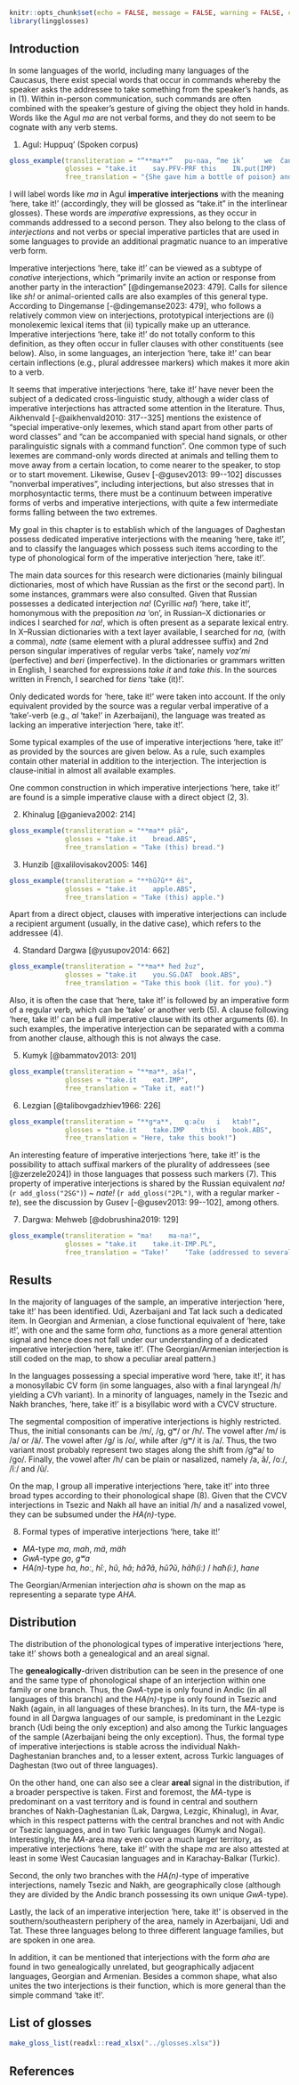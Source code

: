 ```{r, include = FALSE}
knitr::opts_chunk$set(echo = FALSE, message = FALSE, warning = FALSE, comment = '')
library(lingglosses)
```

## Introduction

In some languages of the world, including many languages of the Caucasus, there exist special words that occur in commands whereby the speaker asks the addressee to take something from the speaker’s hands, as in (@one). Within in-person communication, such commands are often combined with the speaker’s gesture of giving the object they hold in hands. Words like the Agul *ma* are not verbal forms, and they do not seem to be cognate with any verb stems.


(@one) Agul: Huppuq’ (Spoken corpus)
```{r}
gloss_example(transliteration = "“**ma**”	pu-naa,	“me	ik’ 	we	čanta.ji”	pu-naa.",
              glosses = "take.it	say.PFV-PRF	this	IN.put(IMP) 	your.SG	bag(IN)	say.PFV-PRF",
              free_translation = "{She gave him a bottle of poison} and said: Take it, put it into your bag.")
```


I will label words like *ma* in Agul **imperative interjections** with the meaning ‘here, take it!’ (accordingly, they will be glossed as “take.it” in the interlinear glosses). These words are *imperative* expressions, as they occur in commands addressed to a second person. They also belong to the class of *interjections* and not verbs or special imperative particles that are used in some languages to provide an additional pragmatic nuance to an imperative verb form.

Imperative interjections ‘here, take it!’ can be viewed as a subtype of *conative* interjections, which “primarily invite an action or response from another party in the interaction” [@dingemanse2023: 479]. Calls for silence like *sh!* or animal-oriented calls are also examples of this general type. According to Dingemanse [-@dingemanse2023: 479], who follows a relatively common view on interjections, prototypical interjections are (i) monolexemic lexical items that (ii) typically make up an utterance. Imperative interjections ‘here, take it!’ do not totally conform to this definition, as they often occur in fuller clauses with other constituents (see below). Also, in some languages, an interjection ‘here, take it!’ can bear certain inflections (e.g., plural addressee markers) which makes it more akin to a verb.

It seems that imperative interjections ‘here, take it!’ have never been the subject of a dedicated cross-linguistic study, although a wider class of imperative interjections has attracted some attention in the literature. Thus, Aikhenvald [-@aikhenvald2010: 317--325] mentions the existence of “special imperative-only lexemes, which stand apart from other parts of word classes” and “can be accompanied with special hand signals, or other paralinguistic signals with a command function”. One common type of such lexemes are command-only words directed at animals and telling them to move away from a certain location, to come nearer to the speaker, to stop or to start movement. Likewise, Gusev [-@gusev2013: 99--102] discusses “nonverbal imperatives”, including interjections, but also stresses that in morphosyntactic terms, there must be a continuum between imperative forms of verbs and imperative interjections, with quite a few intermediate forms falling between the two extremes.

My goal in this chapter is to establish which of the languages of Daghestan possess dedicated imperative interjections with the meaning ‘here, take it!’, and to classify the languages which possess such items according to the type of phonological form of the imperative interjection ‘here, take it!’.

The main data sources for this research were dictionaries (mainly bilingual dictionaries, most of which have Russian as the first or the second part). In some instances, grammars were also consulted. Given that Russian possesses a dedicated interjection *na! *(Cyrillic *на!*) ‘here, take it!’, homonymous with the preposition *na* ‘on’, in Russian--X dictionaries or indices I searched for *na!*, which is often present as a separate lexical entry. In X--Russian dictionaries with a text layer available, I searched for *na,* (with a comma), *nate* (same element with a plural addressee suffix) and 2nd person singular imperatives of regular verbs ‘take’, namely *voz’mi* (perfective) and *beri* (imperfective). In the dictionaries or grammars written in English, I searched for expressions *take it* and *take this*. In the sources written in French, I searched for *tiens* ‘take (it)!’.

Only dedicated words for ‘here, take it!’ were taken into account. If the only equivalent provided by the source was a regular verbal imperative of a ‘take’-verb (e.g., *al* ‘take!’ in Azerbaijani), the language was treated as lacking an imperative interjection ‘here, take it!’.

Some typical examples of the use of imperative interjections ‘here, take it!’ as provided by the sources are given below. As a rule, such examples contain other material in addition to the interjection. The interjection is clause-initial in almost all available examples.

One common construction in which imperative interjections ‘here, take it!’ are found is a simple imperative clause with a direct object (@two, @three).


(@two) Khinalug [@ganieva2002: 214]
```{r}
gloss_example(transliteration = "**ma** pšä",
              glosses = "take.it 	bread.ABS",
              free_translation = "Take (this) bread.")
```

(@three) Hunzib [@xalilovisakov2005: 146]
```{r}
gloss_example(transliteration = "**hũʔũ**	ẽš",
              glosses = "take.it 	apple.ABS",
              free_translation = "Take (this) apple.")
```


Apart from a direct object, clauses with imperative interjections can include a recipient argument (usually, in the dative case), which refers to the addressee (@four).


(@four) Standard Dargwa [@yusupov2014: 662]
```{r}
gloss_example(transliteration = "**ma** ħed	žuz",
              glosses = "take.it 	you.SG.DAT	book.ABS",
              free_translation = "Take this book (lit. for you).")
```


Also, it is often the case that ‘here, take it!’ is followed by an imperative form of a regular verb, which can be ‘take’ or another verb (@five). A clause following ‘here, take it!’ can be a full imperative clause with its other arguments (@six). In such examples, the imperative interjection can be separated with a comma from another clause, although this is not always the case.


(@five) Kumyk [@bammatov2013: 201]
```{r}
gloss_example(transliteration = "**ma**, aša!",
              glosses = "take.it	eat.IMP",
              free_translation = "Take it, eat!")
```

(@six) Lezgian [@talibovgadzhiev1966: 226]
```{r}
gloss_example(transliteration = "**gʷa**,	qːaču	i	ktab!",
              glosses = "take.it	take.IMP	this	book.ABS",
              free_translation = "Here, take this book!")
```


An interesting feature of imperative interjections ‘here, take it!’ is the possibility to attach suffixal markers of the plurality of addressees (see [@zerzele2024]) in those languages that possess such markers (@seven). This property of imperative interjections is shared by the Russian equivalent *na!* (`r add_gloss("2SG")`) ~ *nate!* (`r add_gloss("2PL")`, with a regular marker -*te*), see the discussion by Gusev [-@gusev2013: 99--102], among others.


(@seven) Dargwa: Mehweb [@dobrushina2019: 129]
```{r}
gloss_example(transliteration = "ma! 	ma-na!",
              glosses = "take.it	take.it-IMP.PL",
              free_translation = "Take!’	‘Take (addressed to several people)!")
```


## Results

In the majority of languages of the sample, an imperative interjection ‘here, take it!’ has been identified. Udi, Azerbaijani and Tat lack such a dedicated item. In Georgian and Armenian, a close functional equivalent of ‘here, take it!’, with one and the same form *aha*, functions as a more general attention signal and hence does not fall under our understanding of a dedicated imperative interjection ‘here, take it!’. (The Georgian/Armenian interjection is still coded on the map, to show a peculiar areal pattern.)

In the languages possessing a special imperative word ‘here, take it!’, it has a monosyllabic CV form (in some languages, also with a final laryngeal /h/ yielding a CVh variant). In a minority of languages, namely in the Tsezic and Nakh branches, ‘here, take it!’ is a bisyllabic word with a CVCV structure.

The segmental composition of imperative interjections is highly restricted. Thus, the initial consonants can be /m/, /g, gʷ/ or /h/. The vowel after /m/ is /a/ or /ä/. The vowel after /g/ is /o/, while after /gʷ/ it is /a/. Thus, the two variant most probably represent two stages along the shift from /gʷa/ to /go/. Finally, the vowel after /h/ can be plain or nasalized, namely /a, ã/, /oː/, /ĩː/ and /ũ/.

On the map, I group all imperative interjections ‘here, take it!’ into three broad types according to their phonological shape (@eight). Given that the CVCV interjections in Tsezic and Nakh all have an initial /h/ and a nasalized vowel, they can be subsumed under the *HA(n)*-type.

(@eight)	Formal types of imperative interjections ‘here, take it!’

- *MA*-type   *ma*, *mah*, *mä*, *mäh*
- *GwA*-type    *go*, *gʷa*
- *HA(n)*-type    *ha*, *hoː*, *hĩː*, *hũ*, *hã*; *hãʔã*, *hũʔũ*, *hãħ(iː)* / *haħ(iː)*, *hane* 

The Georgian/Armenian interjection *aha* is shown on the map as representing a separate type *AHA*.

## Distribution

The distribution of the phonological types of imperative interjections ‘here, take it!’ shows both a genealogical and an areal signal.

The **genealogically**-driven distribution can be seen in the presence of one and the same type of phonological shape of an interjection within one family or one branch. Thus, the *GwA*-type is only found in Andic (in all languages of this branch) and the *HA(n)*-type is only found in Tsezic and Nakh (again, in all languages of these branches). In its turn, the *MA*-type is found in all Dargwa languages of our sample, is predominant in the Lezgic branch (Udi being the only exception) and also among the Turkic languages of the sample (Azerbaijani being the only exception). Thus, the formal type of imperative interjections is stable across the individual Nakh-Daghestanian branches and, to a lesser extent, across Turkic languages of Daghestan (two out of three languages).

On the other hand, one can also see a clear **areal** signal in the distribution, if a broader perspective is taken. First and foremost, the *MA*-type is predominant on a vast territory and is found in central and southern branches of Nakh-Daghestanian (Lak, Dargwa, Lezgic, Khinalug), in Avar, which in this respect patterns with the central branches and not with Andic or Tsezic languages, and in two Turkic languages (Kumyk and Nogai). Interestingly, the *MA*-area may even cover a much larger territory, as imperative interjections ‘here, take it!’ with the shape *ma* are also attested at least in some West Caucasian languages and in Karachay-Balkar (Turkic).

Second, the only two branches with the *HA(n)*-type of imperative interjections, namely Tsezic and Nakh, are geographically close (although they are divided by the Andic branch possessing its own unique *GwA*-type).

Lastly, the lack of an imperative interjection ‘here, take it!’ is observed in the southern/southeastern periphery of the area, namely in Azerbaijani, Udi and Tat. These three languages belong to three different language families, but are spoken in one area.

In addition, it can be mentioned that interjections with the form *aha* are found in two genealogically unrelated, but geographically adjacent languages, Georgian and Armenian. Besides a common shape, what also unites the two interjections is their function, which is more general than the simple command ‘take it!’.

## List of glosses {-}

```{r}
make_gloss_list(readxl::read_xlsx("../glosses.xlsx"))
```

## References {-}
